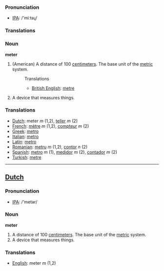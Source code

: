 === Pronunciation ===
*[[w:IPA|IPA]]: /'miːtəɻ/

=== Translations ===

=== Noun ===

'''meter'''

#(American) A distance of 100 [[centimeter]]s.  The base unit of the [[metric]] system.
#:Translations
#:*[[British English]]: [[metre]]
# A device that measures things.

=== Translations ===
*[[Dutch]]: meter ''m'' (1,2), [[teller]] ''m'' (2)
*[[French]]: [[mètre]] ''m'' (1,2), [[compteur]] ''m'' (2)
*[[Greek]]: [[metro]]
*[[Italian]]: [[metro]]
*[[Latin]]: [[metro]]
*[[Romanian]]: [[metru]] ''m'' (1,2), [[contor]] ''n'' (2)
*[[Spanish]]: [[metro]] ''m'' (1), [[medidor]] ''m'' (2), [[contador]] ''m'' (2)
*[[Turkish]]: [[metre]]

----

==[[Dutch]]==

=== Pronunciation ===
*[[w:IPA|IPA]]: /'metər/

=== Noun ===

'''meter'''

# A distance of 100 [[centimeter]]s.  The base unit of the [[metric]] system.
# A device that measures things.

=== Translations ===
*[[English]]: meter ''m'' (1,2)